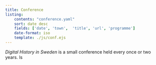 ```yaml
---
title: Conference
listing:
    contents: "conference.yaml"
    sort: date desc
    fields: ['date', 'town',  'title', 'url', 'programme']
    date-format: iso
    template: ./js/conf.ejs
---
```


_Digital History in Sweden_ is a small conference held every once or two years.
ls
